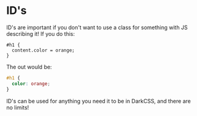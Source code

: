 # ID's

ID's are important if you don't want to use a class for something with JS describing it! If you do this:

```
#h1 {
  content.color = orange;
}
```

The out would be:

``` css
#h1 {
  color: orange;
}
```

ID's can be used for anything you need it to be in DarkCSS, and there are no limits!

